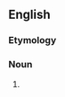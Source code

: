 ==English==

===Etymology===
{{prefix|en|palaeo|thermometer}}

===Noun===
{{en-noun}}

# {{alternative spelling of|en|paleothermometer}}